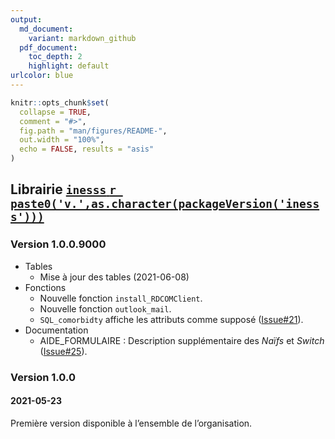 ```yaml
---
output:
  md_document:
    variant: markdown_github
  pdf_document:
    toc_depth: 2
    highlight: default
urlcolor: blue
---
```

  
```r
knitr::opts_chunk$set(
  collapse = TRUE,
  comment = "#>",
  fig.path = "man/figures/README-",
  out.width = "100%",
  echo = FALSE, results = "asis"
)
```

## Librairie [`inesss` `r paste0('v.',as.character(packageVersion('inesss')))`](https://github.com/INESSS-QC/inesss1){target="_blank"}

### Version 1.0.0.9000
* Tables
  + Mise à jour des tables (2021-06-08)
* Fonctions
  + Nouvelle fonction `install_RDCOMClient`.
  + Nouvelle fonction `outlook_mail`.
  + `SQL_comorbidty` affiche les attributs comme supposé ([Issue#21](https://github.com/INESSS-QC/inesss1/issues/21){target="_blank"}).
* Documentation
  + AIDE_FORMULAIRE : Description supplémentaire des *Naïfs* et *Switch* ([Issue#25](https://github.com/INESSS-QC/inesss1/issues/25){target="_blank"}).

### Version 1.0.0
#### 2021-05-23
Première version disponible à l'ensemble de l'organisation.
